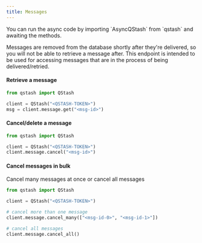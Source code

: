 ---
title: Messages
---

<Info>
  You can run the async code by importing `AsyncQStash` from `qstash`
  and awaiting the methods.
</Info>

Messages are removed from the database shortly after they're delivered, so you
will not be able to retrieve a message after. This endpoint is intended to be used
for accessing messages that are in the process of being delivered/retried.

#### Retrieve a message

```python
from qstash import QStash

client = QStash("<QSTASH-TOKEN>")
msg = client.message.get("<msg-id>")
```

#### Cancel/delete a message

```python
from qstash import QStash

client = QStash("<QSTASH-TOKEN>")
client.message.cancel("<msg-id>")
```

#### Cancel messages in bulk

Cancel many messages at once or cancel all messages

```python
from qstash import QStash

client = QStash("<QSTASH-TOKEN>")

# cancel more than one message
client.message.cancel_many(["<msg-id-0>", "<msg-id-1>"])

# cancel all messages
client.message.cancel_all()
```
